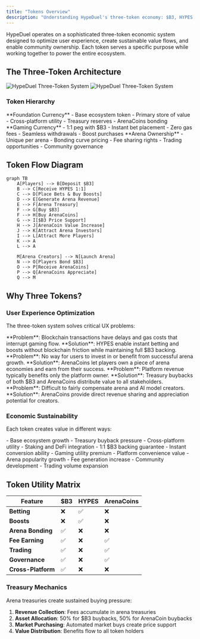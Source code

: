 ```yaml
---
title: "Tokens Overview"
description: "Understanding HypeDuel's three-token economy: $B3, HYPES, and ArenaCoins"
---
```


HypeDuel operates on a sophisticated three-token economic system designed to optimize user experience, create sustainable value flows, and enable community ownership. Each token serves a specific purpose while working together to power the entire ecosystem.

## The Three-Token Architecture

<img className="block dark:hidden" src="/images/three-token-system-light.png" alt="HypeDuel Three-Token System" />
<img className="hidden dark:block" src="/images/three-token-system-dark.png" alt="HypeDuel Three-Token System" />

### Token Hierarchy

<Tabs>
  <Tab title="$B3 Token" icon="coins">
    **Foundation Currency** - Base ecosystem token - Primary store of value - Cross-platform utility - Treasury reserves
    - ArenaCoins bonding
  </Tab>

<Tab title="HYPES Credits" icon="zap">
  **Gaming Currency** - 1:1 peg with $B3 - Instant bet placement - Zero gas fees - Seamless withdrawals - Boost
  purchases
</Tab>

  <Tab title="ArenaCoins" icon="chart-line">
    **Arena Ownership** - Unique per arena - Bonding curve pricing - Fee sharing rights - Trading opportunities -
    Community governance
  </Tab>
</Tabs>

## Token Flow Diagram

```mermaid
graph TB
    A[Players] --> B[Deposit $B3]
    B --> C[Receive HYPES 1:1]
    C --> D[Place Bets & Buy Boosts]
    D --> E[Generate Arena Revenue]
    E --> F[Arena Treasury]
    F --> G[Buy $B3]
    F --> H[Buy ArenaCoins]
    G --> I[$B3 Price Support]
    H --> J[ArenaCoin Value Increase]
    J --> K[Attract Arena Investors]
    I --> L[Attract More Players]
    K --> A
    L --> A

    M[Arena Creators] --> N[Launch Arena]
    N --> O[Players Bond $B3]
    O --> P[Receive ArenaCoins]
    P --> Q[ArenaCoins Appreciate]
    Q --> M
```

## Why Three Tokens?

### User Experience Optimization

The three-token system solves critical UX problems:

<AccordionGroup>
  <Accordion title="Instant Transactions">
    **Problem**: Blockchain transactions have delays and gas costs that interrupt gaming flow. **Solution**: HYPES
    enable instant betting and boosts without blockchain friction while maintaining full $B3 backing.
  </Accordion>

<Accordion title="Arena Investment">
  **Problem**: No way for users to invest in or benefit from successful arena growth. **Solution**: ArenaCoins let
  players own a piece of arena economies and earn from their success.
</Accordion>

<Accordion title="Value Capture">
  **Problem**: Platform revenue typically benefits only the platform owner. **Solution**: Treasury buybacks of both $B3
  and ArenaCoins distribute value to all stakeholders.
</Accordion>

  <Accordion title="Creator Incentives">
    **Problem**: Difficult to fairly compensate arena and AI model creators. **Solution**: ArenaCoins provide direct
    revenue sharing and appreciation potential for creators.
  </Accordion>
</AccordionGroup>

### Economic Sustainability

Each token creates value in different ways:

<Card title="$B3 Value Drivers" icon="trending-up">
  - Base ecosystem growth - Treasury buyback pressure - Cross-platform utility - Staking and DeFi integration
</Card>

<Card title="HYPES Stability" icon="balance-scale">
  - 1:1 $B3 backing guarantee - Instant conversion ability - Gaming utility premium - Platform convenience value
</Card>

<Card title="ArenaCoin Appreciation" icon="rocket">
  - Arena popularity growth - Fee generation increase - Community development - Trading volume expansion
</Card>

## Token Utility Matrix

| Feature            | $B3 | HYPES | ArenaCoins |
| ------------------ | --- | ----- | ---------- |
| **Betting**        | ❌  | ✅    | ❌         |
| **Boosts**         | ❌  | ✅    | ❌         |
| **Arena Bonding**  | ✅  | ❌    | ❌         |
| **Fee Earning**    | ✅  | ❌    | ✅         |
| **Trading**        | ✅  | ❌    | ✅         |
| **Governance**     | ✅  | ❌    | ✅         |
| **Cross-Platform** | ✅  | ❌    | ❌         |

### Treasury Mechanics

Arena treasuries create sustained buying pressure:

1. **Revenue Collection**: Fees accumulate in arena treasuries
2. **Asset Allocation**: 50% for $B3 buybacks, 50% for ArenaCoin buybacks
3. **Market Purchasing**: Automated market buys create price support
4. **Value Distribution**: Benefits flow to all token holders
